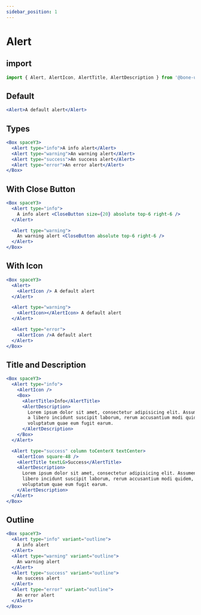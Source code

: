 ```yaml
---
sidebar_position: 1
---
```


# Alert

## import

```jsx
import { Alert, AlertIcon, AlertTitle, AlertDescription } from '@bone-ui/alert'
```

## Default

```jsx live
<Alert>A default alert</Alert>
```

## Types

```jsx live
<Box spaceY3>
  <Alert type="info">A info alert</Alert>
  <Alert type="warning">An warning alert</Alert>
  <Alert type="success">An success alert</Alert>
  <Alert type="error">An error alert</Alert>
</Box>
```

## With Close Button

```jsx live
<Box spaceY3>
  <Alert type="info">
    A info alert <CloseButton size={20} absolute top-6 right-6 />
  </Alert>

  <Alert type="warning">
    An warning alert <CloseButton absolute top-6 right-6 />
  </Alert>
</Box>
```

## With Icon

```jsx live
<Box spaceY3>
  <Alert>
    <AlertIcon /> A default alert
  </Alert>

  <Alert type="warning">
    <AlertIcon></AlertIcon> A default alert
  </Alert>

  <Alert type="error">
    <AlertIcon />A default alert
  </Alert>
</Box>
```

## Title and Description

```jsx live
<Box spaceY3>
  <Alert type="info">
    <AlertIcon />
    <Box>
      <AlertTitle>Info</AlertTitle>
      <AlertDescription>
        Lorem ipsum dolor sit amet, consectetur adipisicing elit. Assumenda, quia temporibus eveniet
        a libero incidunt suscipit laborum, rerum accusantium modi quidem, ipsam illum quis sed
        voluptatum quae eum fugit earum.
      </AlertDescription>
    </Box>
  </Alert>

  <Alert type="success" column toCenterX textCenter>
    <AlertIcon square-48 />
    <AlertTitle textLG>Success</AlertTitle>
    <AlertDescription>
      Lorem ipsum dolor sit amet, consectetur adipisicing elit. Assumenda, quia temporibus eveniet a
      libero incidunt suscipit laborum, rerum accusantium modi quidem, ipsam illum quis sed
      voluptatum quae eum fugit earum.
    </AlertDescription>
  </Alert>
</Box>
```

## Outline

```jsx live
<Box spaceY3>
  <Alert type="info" variant="outline">
    A info alert
  </Alert>
  <Alert type="warning" variant="outline">
    An warning alert
  </Alert>
  <Alert type="success" variant="outline">
    An success alert
  </Alert>
  <Alert type="error" variant="outline">
    An error alert
  </Alert>
</Box>
```
